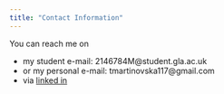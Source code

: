 ```yaml
---
title: "Contact Information"
---
```


You can reach me on

- my student e-mail: 2146784M@student.gla.ac.uk 
- or my personal e-mail: tmartinovska117@gmail.com
- via [linked in](https://www.linkedin.com/in/tereza-martinovska-871b87120) 

